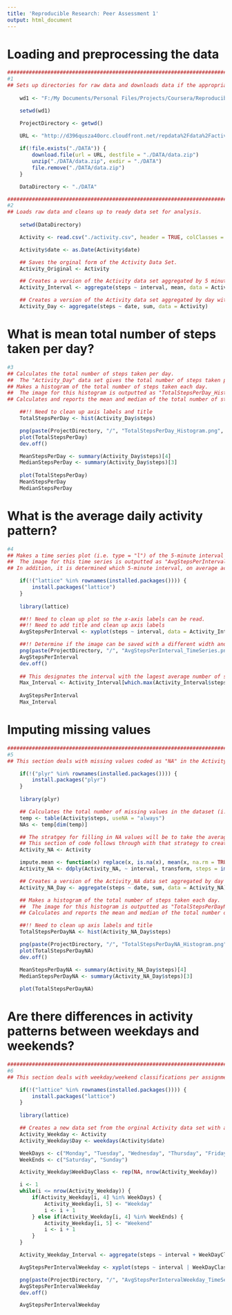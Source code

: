 ```yaml
---
title: 'Reproducible Research: Peer Assessment 1'
output: html_document
---
```


Loading and preprocessing the data
==================================================================================
```r
########################################################################################################################################################
#1
## Sets up directories for raw data and downloads data if the appropriate file paths have not already been created.
	
	wd1 <- "F:/My Documents/Personal Files/Projects/Coursera/Reproducible Research/Assignment1"

	setwd(wd1)

	ProjectDirectory <- getwd()

	URL <- "http://d396qusza40orc.cloudfront.net/repdata%2Fdata%2Factivity.zip"
		
	if(!file.exists("./DATA")) {
		download.file(url = URL, destfile = "./DATA/data.zip")
		unzip("./DATA/data.zip", exdir = "./DATA")
		file.remove("./DATA/data.zip")
	}

	DataDirectory <- "./DATA"

########################################################################################################################################################
#2
## Loads raw data and cleans up to ready data set for analysis.
	
	setwd(DataDirectory)

	Activity <- read.csv("./activity.csv", header = TRUE, colClasses = c("numeric", "character", "factor"))

	Activity$date <- as.Date(Activity$date)

	## Saves the orginal form of the Activity Data Set.
	Activity_Original <- Activity

	## Creates a version of the Activity data set aggregated by 5 minute time interval with number of steps taken as an average over all days.
	Activity_Interval <- aggregate(steps ~ interval, mean, data = Activity)

	## Creates a version of the Activity data set aggregated by day with number of steps taken as an sum over all time intervals.
	Activity_Day <- aggregate(steps ~ date, sum, data = Activity)
```

What is mean total number of steps taken per day?
=================================================================================

```r
#3
## Calculates the total number of steps taken per day.
##	The "Activity_Day" data set gives the total number of steps taken per day.
## Makes a histogram of the total number of steps taken each day.
## 	The image for this histogram is outputted as "TotalStepsPerDay_Histogram.png".
## Calculates and reports the mean and median of the total number of steps taken per day.

	##!! Need to clean up axis labels and title
	TotalStepsPerDay <- hist(Activity_Day$steps)

	png(paste(ProjectDirectory, "/", "TotalStepsPerDay_Histogram.png", sep = ""))
	plot(TotalStepsPerDay)
	dev.off()

	MeanStepsPerDay <- summary(Activity_Day$steps)[4]
	MedianStepsPerDay <- summary(Activity_Day$steps)[3]
	
	plot(TotalStepsPerDay)
	MeanStepsPerDay
	MedianStepsPerDay
```

What is the average daily activity pattern?
==================================================================================

```r
#4
## Makes a time series plot (i.e. type = "l") of the 5-minute interval (x-axis) and the average number of steps taken, averaged across all days (y-axis).
## 	The image for this time series is outputted as "AvgStepsPerInterval_TimeSeries.png".
## In addition, it is determined which 5-minute interval, on average across all the days in the dataset, contains the maximum number of steps.

	if(!("lattice" %in% rownames(installed.packages()))) {
		install.packages("lattice")
	}
	
	library(lattice)

	##!! Need to clean up plot so the x-axis labels can be read.
	##!! Need to add title and clean up axis labels
	AvgStepsPerInterval <- xyplot(steps ~ interval, data = Activity_Interval, type = "l")

	##!! Determine if the image can be saved with a different width and height to make the graph better displayed for reading 
	png(paste(ProjectDirectory, "/", "AvgStepsPerInterval_TimeSeries.png", sep = ""))
	AvgStepsPerInterval
	dev.off()
	
	## This designates the interval with the lagest average number of steps across all days
	Max_Interval <- Activity_Interval[which.max(Activity_Interval$steps), 1]
	
	AvgStepsPerInterval
	Max_Interval
```

Imputing missing values
=================================================================================

```r
########################################################################################################################################################
#5
## This section deals with missing values coded as "NA" in the Activity_Orginal data set

	if(!("plyr" %in% rownames(installed.packages()))) {
		install.packages("plyr")
	}
	
	library(plyr)

	## Calculates the total number of missing values in the dataset (i.e. the total number of rows with NAs)
	temp <- table(Activity$steps, useNA = "always")
	NAs <- temp[dim(temp)]

	## The stratgey for filling in NA values will be to take the average value for the the particular 5 minute interval for each NA.
	## This section of code follows through with that strategy to create a new data set with the NAs filled in based on the orginal data set.
	Activity_NA <- Activity

	impute.mean <- function(x) replace(x, is.na(x), mean(x, na.rm = TRUE))
	Activity_NA <- ddply(Activity_NA, ~ interval, transform, steps = impute.mean(steps))

	## Creates a version of the Activity_NA data set aggregated by day with number of steps taken as an sum over all time intervals.
	Activity_NA_Day <- aggregate(steps ~ date, sum, data = Activity_NA)

	## Makes a histogram of the total number of steps taken each day.
	## 	The image for this histogram is outputted as "TotalStepsPerDayNA_Histogram.png".
	## Calculates and reports the mean and median of the total number of steps taken per day.

	##!! Need to clean up axis labels and title
	TotalStepsPerDayNA <- hist(Activity_NA_Day$steps)

	png(paste(ProjectDirectory, "/", "TotalStepsPerDayNA_Histogram.png", sep = ""))
	plot(TotalStepsPerDayNA)
	dev.off()

	MeanStepsPerDayNA <- summary(Activity_NA_Day$steps)[4]
	MedianStepsPerDayNA <- summary(Activity_NA_Day$steps)[3]
	
	plot(TotalStepsPerDayNA)
```

Are there differences in activity patterns between weekdays and weekends?
=================================================================================

```r
########################################################################################################################################################
#6
## This section deals with weekday/weekend classifications per assignment instructions.

	if(!("lattice" %in% rownames(installed.packages()))) {
		install.packages("lattice")
	}
	
	library(lattice)

	## Creates a new data set from the orginal Activity data set with a factor variable that distinguishes weekdays from weekends.
	Activity_Weekday <- Activity
	Activity_Weekday$Day <- weekdays(Activity$date)

	WeekDays <- c("Monday", "Tuesday", "Wednesday", "Thursday", "Friday")
	WeekEnds <- c("Saturday", "Sunday")

	Activity_Weekday$WeekDayClass <- rep(NA, nrow(Activity_Weekday))

	i <- 1
	while(i <= nrow(Activity_Weekday)) {
		if(Activity_Weekday[i, 4] %in% WeekDays) {
			Activity_Weekday[i, 5] <- "Weekday"
			i <- i + 1
		} else if(Activity_Weekday[i, 4] %in% WeekEnds) {
			Activity_Weekday[i, 5] <- "Weekend"
			i <- i + 1
		}
	}

	Activity_Weekday_Interval <- aggregate(steps ~ interval + WeekDayClass, mean, data = Activity_Weekday)

	AvgStepsPerIntervalWeekday <- xyplot(steps ~ interval | WeekDayClass, data = Activity_Weekday_Interval, type = "l")

	png(paste(ProjectDirectory, "/", "AvgStepsPerIntervalWeekday_TimeSeries.png", sep = ""))
	AvgStepsPerIntervalWeekday
	dev.off()

	AvgStepsPerIntervalWeekday
```

